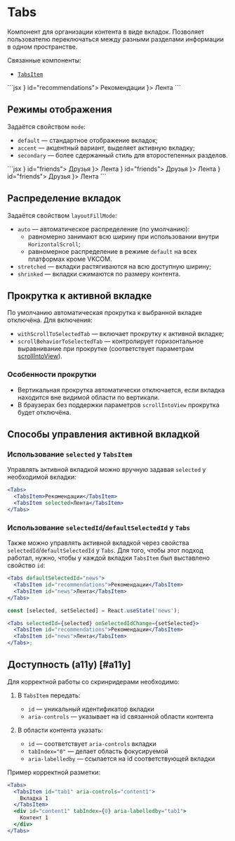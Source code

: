 <Overview>

# Tabs

Компонент для организации контента в виде вкладок.
Позволяет пользователю переключаться между разными разделами информации в одном пространстве.

Связанные компоненты:

- [`TabsItem`](/components/tabs-item)

</Overview>

<Playground>
  ```jsx
  <Tabs defaultSelectedId="news" layoutFillMode="shrinked">
    <TabsItem before={<Icon24ThumbsUpOutline />} id="recommendations">
      Рекомендации
    </TabsItem>
    <TabsItem id="news" before={<Icon24NewsfeedOutline />}>
      Лента
    </TabsItem>
  </Tabs>
  ```
</Playground>

## Режимы отображения

Задаётся свойством `mode`:

- `default` — стандартное отображение вкладок;
- `accent` — акцентный вариант, выделяет активную вкладку;
- `secondary` — более сдержанный стиль для второстепенных разделов.

<Playground direction="column">
  ```jsx
  <Tabs defaultSelectedId="news" layoutFillMode="shrinked">
    <TabsItem before={<Icon24UsersOutline />} id="friends">
      Друзья
    </TabsItem>
    <TabsItem id="news" before={<Icon24NewsfeedOutline />}>
      Лента
    </TabsItem>
  </Tabs>
  <Tabs mode="accent" defaultSelectedId="news" layoutFillMode="shrinked">
    <TabsItem before={<Icon24UsersOutline />} id="friends">
      Друзья
    </TabsItem>
    <TabsItem id="news" before={<Icon24NewsfeedOutline />}>
      Лента
    </TabsItem>
  </Tabs>
  <Tabs mode="secondary" defaultSelectedId="news" layoutFillMode="shrinked">
    <TabsItem before={<Icon24UsersOutline />} id="friends">
      Друзья
    </TabsItem>
    <TabsItem id="news" before={<Icon24NewsfeedOutline />}>
      Лента
    </TabsItem>
  </Tabs>
  ```
</Playground>

## Распределение вкладок

Задаётся свойством `layoutFillMode`:

- `auto` — автоматическое распределение (по умолчанию):
  - равномерно занимают всю ширину при использовании внутри `HorizontalScroll`;
  - равномерное распределение в режиме `default` на всех платформах кроме VKCOM.
- `stretched` — вкладки растягиваются на всю доступную ширину;
- `shrinked` — вкладки сжимаются по размеру контента.

## Прокрутка к активной вкладке

По умолчанию автоматическая прокрутка к выбранной вкладке отключёна. Для включения:

- `withScrollToSelectedTab` — включает прокрутку к активной вкладке;
- `scrollBehaviorToSelectedTab` — контролирует горизонтальное выравнивание при прокрутке (соответствует параметрам [scrollIntoView](https://developer.mozilla.org/en-US/docs/Web/API/Element/scrollIntoView)).

### Особенности прокрутки

- Вертикальная прокрутка автоматически отключается, если вкладка находится вне видимой области по вертикали.
- В браузерах без поддержки параметров `scrollIntoView` прокрутка будет отключёна.

## Способы управления активной вкладкой

### Использование `selected` у `TabsItem`

Управлять активной вкладкой можно вручную задавая `selected` у необходимой вкладки:

```jsx
<Tabs>
  <TabsItem>Рекомендации</TabsItem>
  <TabsItem selected>Лента</TabsItem>
</Tabs>
```

### Использование `selectedId`/`defaultSelectedId` у `Tabs`

Также можно управлять активной вкладкой через свойства `selectedId`/`defaultSelectedId` у `Tabs`.
Для того, чтобы этот подход работал, нужно, чтобы у каждой вкладки `TabsItem` был выставлено свойство `id`:

```jsx
<Tabs defaultSelectedId="news">
  <TabsItem id="recommendations">Рекомендации</TabsItem>
  <TabsItem id="news">Лента</TabsItem>
</Tabs>
```

```jsx
const [selected, setSelected] = React.useState('news');

<Tabs selectedId={selected} onSelectedIdChange={setSelected}>
  <TabsItem id="recommendations">Рекомендации</TabsItem>
  <TabsItem id="news">Лента</TabsItem>
</Tabs>;
```

## Доступность (a11y) [#a11y]

Для корректной работы со скринридерами необходимо:

1. В `TabsItem` передать:

   - `id` — уникальный идентификатор вкладки
   - `aria-controls` — указывает на id связанной области контента

2. В области контента указать:

   - `id` — соответствует `aria-controls` вкладки
   - `tabIndex="0"` — делает область фокусируемой
   - `aria-labelledby` — ссылается на id соответствующей вкладки

Пример корректной разметки:

```jsx
<Tabs>
  <TabsItem id="tab1" aria-controls="content1">
    Вкладка 1
  </TabsItem>
  <div id="content1" tabIndex={0} aria-labelledby="tab1">
    Контент 1
  </div>
</Tabs>
```
